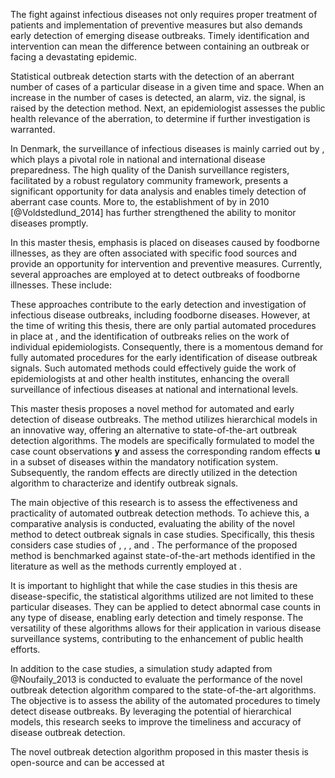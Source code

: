 \chapter{Introduction} 

The fight against infectious diseases not only requires proper treatment of patients and implementation of preventive measures but also demands early detection of emerging disease outbreaks. Timely identification and intervention can mean the difference between containing an outbreak or facing a devastating epidemic.

Statistical outbreak detection starts with the detection of an aberrant number of cases of a particular disease in a given time and space. When an increase in the number of cases is detected, an alarm, viz. the signal, is raised by the detection method. Next, an epidemiologist assesses the public health relevance of the aberration, to determine if further investigation is warranted.

In Denmark, the surveillance of infectious diseases is mainly carried out by \glsfirst{SSI}, which plays a pivotal role in national and international disease preparedness. The high quality of the Danish surveillance registers, facilitated by a robust regulatory community framework, presents a significant opportunity for data analysis and enables timely detection of aberrant case counts. More to, the establishment of \glsfirst{MiBa} by \gls{SSI} in 2010 [@Voldstedlund_2014] has further strengthened the ability to monitor diseases promptly.

In this master thesis, emphasis is placed on diseases caused by foodborne illnesses, as they are often associated with specific food sources and provide an opportunity for intervention and preventive measures. Currently, several approaches are employed at \gls{SSI} to detect outbreaks of foodborne illnesses. These include:

\begin{enumerate}
  \item \textbf{Reports from doctors:} Physicians may report cases of foodborne illnesses they encounter in their practice to the relevant authorities.
  \item \textbf{Citizen reports:} Individuals may directly contact food or health authorities to report suspected cases of foodborne illnesses.
  \item \textbf{Cluster identification through laboratory surveillance:} Clusters of cases can be identified through routine laboratory testing and surveillance of samples from patients with suspected foodborne illnesses.
  \item \textbf{Identification of identical "fingerprints":} When bacteria or viruses are type-tested, the presence of identical fingerprints among multiple cases can strongly indicate a common source of infection.
\end{enumerate}

These approaches contribute to the early detection and investigation of infectious disease outbreaks, including foodborne diseases. However, at the time of writing this thesis, there are only partial automated procedures in place at \gls{SSI}, and the identification of outbreaks relies on the work of individual epidemiologists. Consequently, there is a momentous demand for fully automated procedures for the early identification of disease outbreak signals. Such automated methods could effectively guide the work of epidemiologists at \gls{SSI} and other health institutes, enhancing the overall surveillance of infectious diseases at national and international levels.

This master thesis proposes a novel method for automated and early detection of disease outbreaks. The method utilizes hierarchical models in an innovative way, offering an alternative to state-of-the-art outbreak detection algorithms. The models are specifically formulated to model the case count observations $\boldsymbol y$ and assess the corresponding random effects $\boldsymbol u$ in a subset of diseases within the mandatory notification system. Subsequently, the random effects are directly utilized in the detection algorithm to characterize and identify outbreak signals.

The main objective of this research is to assess the effectiveness and practicality of automated outbreak detection methods. To achieve this, a comparative analysis is conducted, evaluating the ability of the novel method to detect outbreak signals in case studies. Specifically, this thesis considers case studies of \gls{LIST}, \gls{SHIL}, \gls{STEC}, and \gls{SALM}. The performance of the proposed method is benchmarked against state-of-the-art methods identified in the literature as well as the methods currently employed at \gls{SSI}.

It is important to highlight that while the case studies in this thesis are disease-specific, the statistical algorithms utilized are not limited to these particular diseases. They can be applied to detect abnormal case counts in any type of disease, enabling early detection and timely response. The versatility of these algorithms allows for their application in various disease surveillance systems, contributing to the enhancement of public health efforts.

In addition to the case studies, a simulation study adapted from @Noufaily_2013 is conducted to evaluate the performance of the novel outbreak detection algorithm compared to the state-of-the-art algorithms. The objective is to assess the ability of the automated procedures to timely detect disease outbreaks. By leveraging the potential of hierarchical models, this research seeks to improve the timeliness and accuracy of disease outbreak detection.

The novel outbreak detection algorithm proposed in this master thesis is open-source and can be accessed at \href{https://github.com/telkamp7/AEDDO}{https://github.com/telkamp7/AEDDO}

\cleardoublepage


